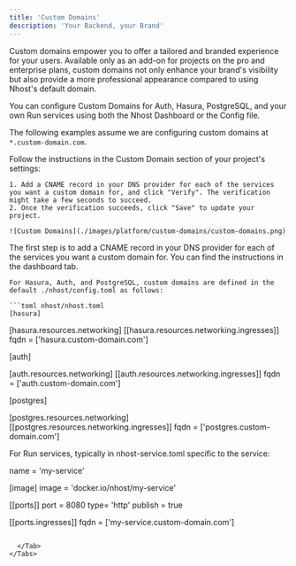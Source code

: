 ```yaml
---
title: 'Custom Domains'
description: 'Your Backend, your Brand'
---
```


Custom domains empower you to offer a tailored and branded experience for your users. Available only as an add-on for projects on the pro and enterprise plans, custom domains not only enhance your brand's visibility but also provide a more professional appearance compared to using Nhost's default domain.

You can configure Custom Domains for Auth, Hasura, PostgreSQL, and your own Run services using both the Nhost Dashboard or the Config file.

The following examples assume we are configuring custom domains at `*.custom-domain.com`.


<Tabs>
  <Tab title="Dashboard">
    Follow the instructions in the Custom Domain section of your project's settings:

    1. Add a CNAME record in your DNS provider for each of the services you want a custom domain for, and click "Verify". The verification might take a few seconds to succeed.
    2. Once the verification succeeds, click "Save" to update your project.

    ![Custom Domains](./images/platform/custom-domains/custom-domains.png)

  </Tab>

  <Tab title="Config File">
    The first step is to add a CNAME record in your DNS provider for each of the services you want a custom domain for. You can find the instructions in the dashboard tab.

    For Hasura, Auth, and PostgreSQL, custom domains are defined in the default ./nhost/config.toml as follows:

    ```toml nhost/nhost.toml
    [hasura]

[hasura.resources.networking]
[[hasura.resources.networking.ingresses]]
fqdn = ['hasura.custom-domain.com']

[auth]

[auth.resources.networking]
[[auth.resources.networking.ingresses]]
fqdn = ['auth.custom-domain.com']

[postgres]

[postgres.resources.networking]
[[postgres.resources.networking.ingresses]]
fqdn = ['postgres.custom-domain.com']

For Run services, typically in nhost-service.toml specific to the service:

name = 'my-service'

[image]
image = 'docker.io/nhost/my-service'

[[ports]]
port = 8080
type= 'http'
publish = true

[[ports.ingresses]]
fqdn = ['my-service.custom-domain.com']
```

  </Tab>
</Tabs>

